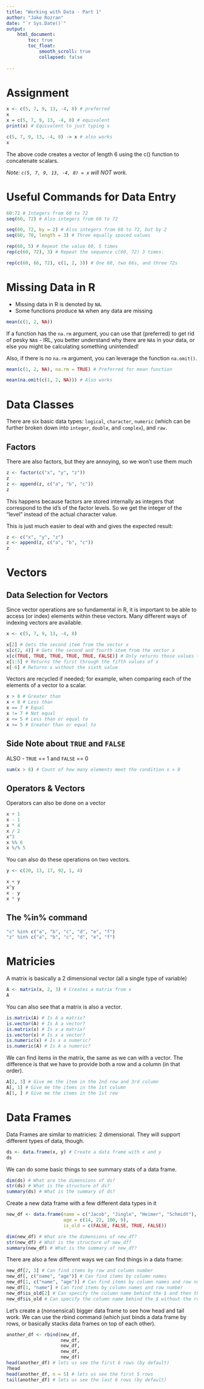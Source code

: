 ```yaml
---
title: "Working with Data - Part 1"
author: "Jake Rozran"
date: "`r Sys.Date()`"
output: 
    html_document:
        toc: true
        toc_float:
            smooth_scroll: true
            collapsed: false
        
---
```


# Assignment

```r
x <- c(5, 7, 9, 13, -4, 8) # preferred
x
x = c(5, 7, 9, 13, -4, 8) # equivalent
print(x) # Equivalent to just typing x

c(5, 7, 9, 13, -4, 8) -> x # also works
x
```

The above code creates a vector of length 6 using the c() function to 
concatenate scalars.

*Note: `c(5, 7, 9, 13, -4, 8) = x` will NOT work.*

# Useful Commands for Data Entry

```r
60:72 # Integers from 60 to 72
seq(60, 72) # Also integers from 60 to 72

seq(60, 72, by = 2) # Also integers from 60 to 72, but by 2
seq(60, 70, length = 3) # Three equally spaced values

rep(60, 5) # Repeat the value 60, 5 times
rep(c(60, 72), 3) # Repeat the sequence c(60, 72) 3 times.

rep(c(60, 66, 72), c(1, 2, 3)) # One 60, two 66s, and three 72s
```

# Missing Data in R

- Missing data in R is denoted by `NA`.
- Some functions produce `NA` when any data are missing

```r
mean(c(1, 2, NA))
```

If a function has the `na.rm` argument, you can use that (preferred) to get rid 
of pesky `NA`s - IRL, you better understand why there are `NA`s in your data, or 
else you might be calculating something unintended!

Also, if there is no `na.rm` argument, you can leverage the function `na.omit()`.

```r
mean(c(1, 2, NA), na.rm = TRUE) # Preferred for mean function

mean(na.omit(c(1, 2, NA))) # Also works
```

# Data Classes

There are six basic data types: `logical`, `character`, `numeric` (which can be 
further broken down into `integer`, `double`, and `complex`), and `raw.` 

## Factors

There are also factors, but they are annoying, so we won't use them much

```r
z <- factor(c("x", "y", "z"))
z
z <- append(z, c("a", "b", "c"))
z
```

This happens because factors are stored internally as integers that correspond 
to the id’s of the factor levels. So we get the integer of the "level" instead 
of the actual character value. 

This is just much easier to deal with and gives the expected result:

```r
z <- c("x", "y", "z")
z <- append(z, c("a", "b", "c"))
z
```

# Vectors 

## Data Selection for Vectors

Since vector operations are so fundamental in R, it is important to be able to 
access (or index) elements within these vectors. Many different ways of indexing 
vectors are available.

```r
x <- c(5, 7, 9, 13, -4, 8)

x[2] # Gets the second item from the vector x
x[c(2, 4)] # Gets the second and fourth item from the vector x
x[c(TRUE, TRUE, TRUE, TRUE, TRUE, FALSE)] # Only returns those values that are TRUE
x[1:5] # Returns the first through the fifth values of x
x[-6] # Returns x without the sixth value
```

Vectors are recycled if needed; for example, when comparing each of the elements 
of a vector to a scalar.

```r
x > 8 # Greater than
x < 8 # Less than
x == 7 # Equal
x != 7 # Not equal
x <= 5 # Less than or equal to
x >= 5 # Greater than or equal to
```

## Side Note about `TRUE` and `FALSE`

ALSO - `TRUE` == 1 and `FALSE` == 0

```r
sum(x > 8) # Count of how many elements meet the condition x > 8
```

## Operators & Vectors

Operators can also be done on a vector

```r
x + 1
x - 1
x * 4
x / 2
x^3
x %% 6
x %/% 5
```

You can also do these operations on two vectors.

```r
y <- c(20, 13, 17, 92, 1, 4)

x + y
x^y
x - y
x * y
```

## The %in% command

```r
"c" %in% c("a", "b", "c", "d", "e", "f")
"z" %in% c("a", "b", "c", "d", "e", "f")
```

# Matricies

A matrix is basically a 2 dimensional vector (all a single type of variable)

```r
A <- matrix(x, 2, 3) # Creates a matrix from x
A 
```

You can also see that a matrix is also a vector.

```r
is.matrix(A) # Is A a matrix?
is.vector(A) # Is A a vector?
is.matrix(x) # Is x a matrix?
is.vector(x) # Is x a vector?
is.numeric(x) # Is x a numeric?
is.numeric(A) # Is A a numeric?
```

We can find items in the matrix, the same as we can with a vector. The 
difference is that we have to provide both a row and a column (in that order).

```r
A[2, 3] # Give me the item in the 2nd row and 3rd column
A[, 1] # Give me the items in the 1st column
A[1, ] # Give me the items in the 1st row
```

# Data Frames

Data Frames are similar to matricies: 2 dimensional. They will 
support different types of data, though. 

```r
ds <- data.frame(x, y) # Create a data frame with x and y
ds
```

We can do some basic things to see summary stats of a data frame.

```r
dim(ds) # What are the dimensions of ds?
str(ds) # What is the structure of ds?
summary(ds) # What is the summary of ds?
```

Create a new data frame with a few different data types in it

```r
new_df <- data.frame(name = c("Jacob", "Jingle", "Heimer", "Schmidt"),
                     age = c(14, 22, 100, 9),
                     is_old = c(FALSE, FALSE, TRUE, FALSE))

dim(new_df) # What are the dimensions of new_df?
str(new_df) # What is the structure of new_df?
summary(new_df) # What is the summary of new_df?
```

There are also a few different ways we can find things in a data frame:

```r
new_df[2, 3] # Can find items by row and column number
new_df[, c("name", "age")] # Can find items by column names
new_df[1, c("name", "age")] # Can find items by column names and row number
new_df[1, "name"] # Can find items by column names and row number
new_df$is_old[2] # Can specify the column name behind the $ and then the row number
new_df$is_old # Can specify the column name behind the $ without the row number
```

Let's create a (nonsensical) bigger data frame to see how head and tail work. 
We can use the rbind command (which just binds a data frame by rows, or 
basically stacks data frames on top of each other).

```r
another_df <- rbind(new_df, 
                    new_df,
                    new_df,
                    new_df,
                    new_df)
head(another_df) # lets us see the first 6 rows (by default)
?head
head(another_df, n = 5) # lets us see the first 5 rows
tail(another_df) # lets us see the last 6 rows (by default)
```